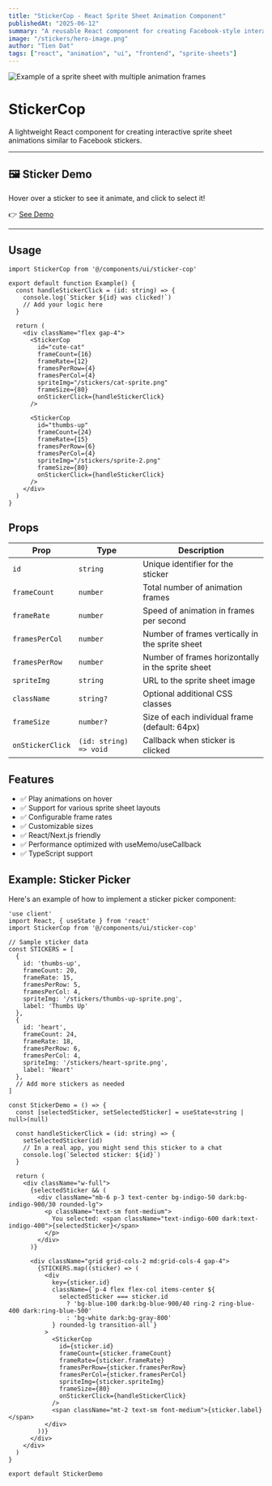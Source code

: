 ```yaml
---
title: "StickerCop - React Sprite Sheet Animation Component"
publishedAt: "2025-06-12"
summary: "A reusable React component for creating Facebook-style interactive sticker animations using sprite sheets"
image: "/stickers/hero-image.png"
author: "Tien Dat"
tags: ["react", "animation", "ui", "frontend", "sprite-sheets"]
---
```


<Image
  src="/stickers/sprite-sheet-example.png"
  alt="Example of a sprite sheet with multiple animation frames"
  width={800}
  height={400}
  className="rounded-lg shadow-md"
/>

# StickerCop

A lightweight React component for creating interactive sprite sheet animations similar to Facebook stickers.

---

## 🖼️ Sticker Demo

Hover over a sticker to see it animate, and click to select it!

👉 [See Demo](https://sticker-animation-umber.vercel.app/)

---


## Usage

```tsx
import StickerCop from '@/components/ui/sticker-cop'

export default function Example() {
  const handleStickerClick = (id: string) => {
    console.log(`Sticker ${id} was clicked!`)
    // Add your logic here
  }

  return (
    <div className="flex gap-4">
      <StickerCop
        id="cute-cat"
        frameCount={16}
        frameRate={12}
        framesPerRow={4}
        framesPerCol={4}
        spriteImg="/stickers/cat-sprite.png"
        frameSize={80}
        onStickerClick={handleStickerClick}
      />

      <StickerCop
        id="thumbs-up"
        frameCount={24}
        frameRate={15}
        framesPerRow={6}
        framesPerCol={4}
        spriteImg="/stickers/sprite-2.png"
        frameSize={80}
        onStickerClick={handleStickerClick}
      />
    </div>
  )
}
```

## Props

| Prop | Type | Description |
| --- | --- | --- |
| `id` | `string` | Unique identifier for the sticker |
| `frameCount` | `number` | Total number of animation frames |
| `frameRate` | `number` | Speed of animation in frames per second |
| `framesPerCol` | `number` | Number of frames vertically in the sprite sheet |
| `framesPerRow` | `number` | Number of frames horizontally in the sprite sheet |
| `spriteImg` | `string` | URL to the sprite sheet image |
| `className` | `string?` | Optional additional CSS classes |
| `frameSize` | `number?` | Size of each individual frame (default: 64px) |
| `onStickerClick` | `(id: string) => void` | Callback when sticker is clicked |

## Features

- ✅ Play animations on hover
- ✅ Support for various sprite sheet layouts
- ✅ Configurable frame rates
- ✅ Customizable sizes
- ✅ React/Next.js friendly
- ✅ Performance optimized with useMemo/useCallback
- ✅ TypeScript support

## Example: Sticker Picker

Here's an example of how to implement a sticker picker component:

```tsx
'use client'
import React, { useState } from 'react'
import StickerCop from '@/components/ui/sticker-cop'

// Sample sticker data
const STICKERS = [
  {
    id: 'thumbs-up',
    frameCount: 20,
    frameRate: 15,
    framesPerRow: 5,
    framesPerCol: 4,
    spriteImg: '/stickers/thumbs-up-sprite.png',
    label: 'Thumbs Up'
  },
  {
    id: 'heart',
    frameCount: 24,
    frameRate: 18,
    framesPerRow: 6,
    framesPerCol: 4,
    spriteImg: '/stickers/heart-sprite.png',
    label: 'Heart'
  },
  // Add more stickers as needed
]

const StickerDemo = () => {
  const [selectedSticker, setSelectedSticker] = useState<string | null>(null)

  const handleStickerClick = (id: string) => {
    setSelectedSticker(id)
    // In a real app, you might send this sticker to a chat
    console.log(`Selected sticker: ${id}`)
  }

  return (
    <div className="w-full">
      {selectedSticker && (
        <div className="mb-6 p-3 text-center bg-indigo-50 dark:bg-indigo-900/30 rounded-lg">
          <p className="text-sm font-medium">
            You selected: <span className="text-indigo-600 dark:text-indigo-400">{selectedSticker}</span>
          </p>
        </div>
      )}

      <div className="grid grid-cols-2 md:grid-cols-4 gap-4">
        {STICKERS.map((sticker) => (
          <div
            key={sticker.id}
            className={`p-4 flex flex-col items-center ${
              selectedSticker === sticker.id
                ? 'bg-blue-100 dark:bg-blue-900/40 ring-2 ring-blue-400 dark:ring-blue-500'
                : 'bg-white dark:bg-gray-800'
            } rounded-lg transition-all`}
          >
            <StickerCop
              id={sticker.id}
              frameCount={sticker.frameCount}
              frameRate={sticker.frameRate}
              framesPerRow={sticker.framesPerRow}
              framesPerCol={sticker.framesPerCol}
              spriteImg={sticker.spriteImg}
              frameSize={80}
              onStickerClick={handleStickerClick}
            />
            <span className="mt-2 text-sm font-medium">{sticker.label}</span>
          </div>
        ))}
      </div>
    </div>
  )
}

export default StickerDemo
```

